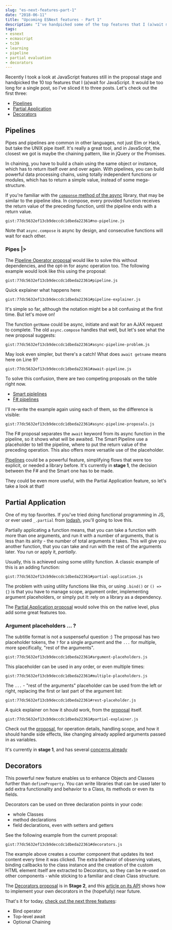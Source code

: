 ```yaml
---
slug: "es-next-features-part-1"
date: "2018-06-11"
title: "Upcoming ESNext features - Part 1"
description: "I've handpicked some of the top features that I (a)wait most for JavaScript, let's see the first three"
tags:
- esnext
- ecmascript
- tc39
- learning
- pipeline
- partial evaluation
- decorators
---
```



<Intro>

Recently I took a look at JavaScript features still in the proposal stage and handpicked the 10 top features that I (a)wait for JavaScript. It would be too long for a single post, so I've sliced it to three posts. Let's check out the first three:

- [Pipelines](#pipelines)
- [Partial Application](#partial-application)
- [Decorators](#decorators)

</Intro>

<a name="pipelines" class="anchor post-intro" />

## Pipelines

Pipes and pipelines are common in other languages, not just Elm or Hack, but take the UNIX pipe itself. It's really a great tool, and in JavaScript, the closest we got is maybe the chaining pattern, like in jQuery or the Promises.

In chaining, you have to build a chain using the same object or instance, which has to return itself over and over again. With pipelines, you can build powerful data processing chains, using totally independent functions or modules, which has to return a simple value, instead of some mega-structure.

If you're familiar with the [`componse` method of the async](https://caolan.github.io/async/docs.html#compose) library, that may be similar to the pipeline idea. In compose, every provided function receives the return value of the preceding function, until the pipeline ends with a return value.


`gist:77dc5632ef13cb9deccdc1dbeda22361#no-pipeline.js`


Note that `async.compose` is async by design, and consecutive functions will wait for each other.

### Pipes |>

The [Pipeline Operator proposal](https://github.com/tc39/proposal-pipeline-operator) would like to solve this without dependencies, and the opt-in for async operation too. The following example would look like this using the proposal:

`gist:77dc5632ef13cb9deccdc1dbeda22361#pipeline.js`



Quick explainer what happens here:


`gist:77dc5632ef13cb9deccdc1dbeda22361#pipeline-explainer.js`


It's simple so far, although the notation might be a bit confusing at the first time. But let's move on!

The function `getName` could be async, initiate and wait for an AJAX request to complete. The old `async.compose` handles that well, but let's see what the new proposal suggests:


`gist:77dc5632ef13cb9deccdc1dbeda22361#async-pipeline-problem.js`


May look even simpler, but there's a catch! What does `await getname` means here on Line 9?


`gist:77dc5632ef13cb9deccdc1dbeda22361#await-pipeline.js`


To solve this confusion, there are two competing proposals on the table right now.

 - [Smart piplelines](https://github.com/js-choi/proposal-smart-pipelines/blob/master/readme.md)
 - [F# pipelines](https://github.com/valtech-nyc/proposal-fsharp-pipelines/blob/master/README.md)

I'll re-write the example again using each of them, so the difference is visible:


`gist:77dc5632ef13cb9deccdc1dbeda22361#async-pipeline-proposals.js`


The F# proposal separates the `await` keyword from its async function in the pipeline, so it shows what will be awaited. The Smart Pipeline use a placeholder to tell the pipeline, where to put the return value of the preceding operation. This also offers more versatile use of the placeholder.

[Pipelines](https://github.com/tc39/proposal-pipeline-operator) could be a powerful feature, simplifying flows that were too explicit, or needed a library before. It's currently in **stage 1**, the decision between the F# and the Smart one has to be made.

They could be even more useful, with the Partial Application feature, so let's take a look at that!


<a name="partial-application" class="anchor"></a>

## Partial Application

One of my top favorites. If you've tried doing functional programming in JS, or ever used `_.partial` from [lodash](https://lodash.com/docs/4.17.10#partial), you'll going to love this.

Partially applicating a function means, that you can take a function with more than one arguments, and run it with a number of arguments, that is less than its airity - the number of total arguments it takes. This will give you another function, that you can take and run with the rest of the arguments later. You run or apply it, _partially_.

Usually, this is achieved using some utility function. A classic example of this is an adding function:


`gist:77dc5632ef13cb9deccdc1dbeda22361#partial-application.js`


The problem with using utility functions like this, or using `.bind()` or `() => {}` is that you have to manage scope, argument order, implementing argument placeholders, or simply put it: rely on a library as a dependency.

The [Partial Application proposal](https://github.com/tc39/proposal-partial-application) would solve this on the native level, plus add some great features too.

### Argument placeholders ... ?

The subtitle format is not a suspenseful question :) The proposal has two placeholder tokens, the `?` for a single argument and the `...` for multiple, more specifically, "rest of the arguments".


`gist:77dc5632ef13cb9deccdc1dbeda22361#argument-placeholders.js`


This placeholder can be used in any order, or even multiple times:


`gist:77dc5632ef13cb9deccdc1dbeda22361#multiple-placeholders.js`

The `...` - "rest of the arguments" placeholder can be used from the left or right, replacing the first or last part of the argument list:


`gist:77dc5632ef13cb9deccdc1dbeda22361#rest-placeholder.js`


A quick explainer on how it should work, from the  [proposal](https://github.com/tc39/proposal-partial-application) itself.


`gist:77dc5632ef13cb9deccdc1dbeda22361#partial-explainer.js`


Check out the [proposal](https://github.com/tc39/proposal-partial-application), for operation details, handling scope, and how it should handle side effects, like changing already applied arguments passed in as variables.

It's currently in **stage 1**, and has several [concerns already](https://github.com/tc39/proposal-partial-application/issues)


<a name="decorators" class="anchor"></a>

##  Decorators

This powerful new feature enables us to enhance Objects and Classes further than `defineProperty`. You can write libraries that can be used later to add extra functionality and behavior to a Class, its methods or even its fields.

Decorators can be used on three declaration points in your code:
- whole Classes
- method declarations
- field declarations, even with setters and getters

See the following example from the current proposal:


`gist:77dc5632ef13cb9deccdc1dbeda22361#decorators.js`


The example above creates a counter component that updates its text content every time it was clicked. The extra behavior of observing values, binding callbacks to the class instance and the creation of the custom HTML element itself are extracted to Decorators, so they can be re-used on other components - while sticking to a familiar and clean Class structure.

The [Decorators proposal](https://github.com/tc39/proposal-decorators) is in **Stage 2**, and this [article on its API](https://github.com/tc39/proposal-decorators/blob/master/METAPROGRAMMING.md) shows how to implement your own decorators in the (hopefully) near future.

That's it for today, [check out the next three features](https://nec.is/writing/upcoming-esnext-features-part-2/):

- Bind operator
- Top-level await
- Optional Chaining
